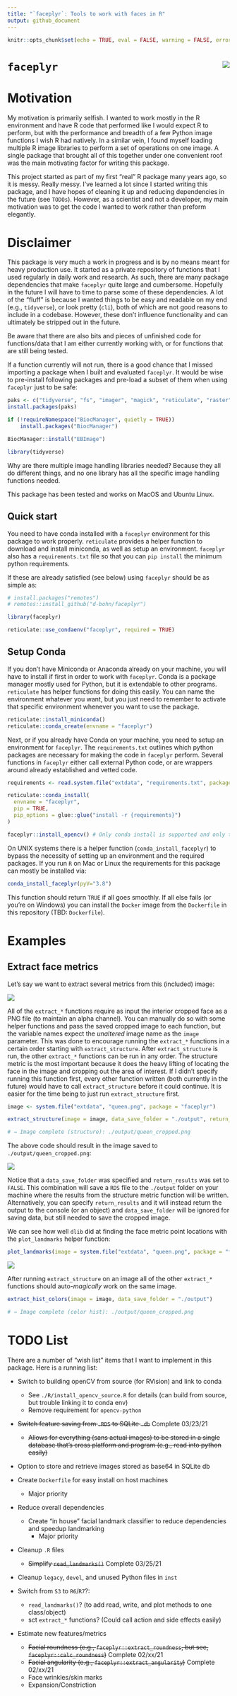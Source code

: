 ```yaml
---
title: "`faceplyr`: Tools to work with faces in R"
output: github_document
---
```


```r
knitr::opts_chunk$set(echo = TRUE, eval = FALSE, warning = FALSE, error = FALSE, message = FALSE)
```

# `faceplyr` <img src="imgs/faceplyr_hex.png" align="right" />

# Motivation
My motivation is primarily selfish. I wanted to work mostly in the R environment and have R code that performed like I would expect R to perform, but with the performance and breadth of a few Python image functions I wish R had natively. In a similar vein, I found myself loading multiple R image libraries to perform a set of operations on one image. A single package that brought all of this together under one convenient roof was the main motivating factor for writing this package.

This project started as part of my first "real" R package many years ago, so it is messy. Really messy. I've learned a lot since I started writing this package, and I have hopes of cleaning it up and reducing dependencies in the future (see `TODOs`). However, as a scientist and not a developer, my main motivation was to get the code I wanted to work rather than preform elegantly.

# Disclaimer
This package is very much a work in progress and is by no means meant for heavy production use. It started as a private repository of functions that I used regularly in daily work and research. As such, there are many package dependencies that make `faceplyr` quite large and cumbersome. Hopefully in the future I will have to time to parse some of these dependencies. A lot of the "fluff" is because I wanted things to be easy and readable on my end (e.g., `tidyverse`), or look pretty (`cli`), both of which are not good reasons to include in a codebase. However, these don't influence functionality and can ultimately be stripped out in the future. 

Be aware that there are also bits and pieces of unfinished code for functions/data that I am either currently working with, or for functions that are still being tested.

If a function currently will not run, there is a good chance that I missed importing a package when I built and evaluated `faceplyr`. It would be wise to pre-install following packages and pre-load a subset of them when using `faceplyr` just to be safe:

```r
paks <- c("tidyverse", "fs", "imager", "magick", "reticulate", "raster", "cli", "glue")
install.packages(paks)

if (!requireNamespace("BiocManager", quietly = TRUE))
    install.packages("BiocManager")

BiocManager::install("EBImage")

library(tidyverse)
```

Why are there multiple image handling libraries needed? Because they all do different things, and no one library has all the specific image handling functions needed.

This package has been tested and works on MacOS and Ubuntu Linux.

## Quick start
You need to have conda installed with a `faceplyr` environment for this package to work properly. `reticulate` provides a helper function to download and install miniconda, as well as setup an environment. `faceplyr` also has a `requirements.txt` file so that you can `pip install` the minimum python requirements.

If these are already satisfied (see below) using `faceplyr` should be as simple as:

```r
# install.packages("remotes")
# remotes::install_github("d-bohn/faceplyr")

library(faceplyr)

reticulate::use_condaenv("faceplyr", required = TRUE)
```

## Setup Conda
If you don't have Miniconda or Anaconda already on your machine, you will have to install if first in order to work with `faceplyr`. Conda is a package manager mostly used for Python, but it is extendable to other programs. `reticulate` has helper functions for doing this easily. You can name the environment whatever you want, but you just need to remember to activate that specific environment whenever you want to use the package.

```r
reticulate::install_miniconda()
reticulate::conda_create(envname = "faceplyr")
```

Next, or if you already have Conda on your machine, you need to setup an environment for `faceplyr`. The `requirements.txt` outlines which python packages are necessary for making the code in `faceplyr` perform. Several functions in `faceplyr` either call external Python code, or are wrappers around already established and vetted code.

```r
requirements <- read.system.file("extdata", "requirements.txt", package = "faceplyr")

reticulate::conda_install(
  envname = "faceplyr",
  pip = TRUE,
  pip_options = glue::glue("install -r {requirements}")
)

faceplyr::install_opencv() # Only conda install is supported and only tested on Mac
``` 

On UNIX systems there is a helper function (`conda_install_faceplyr`) to bypass the necessity of setting up an environment and the required packages. If you run `R` on Mac or Linux the requirements for this package can mostly be installed via:

```r
conda_install_faceplyr(pyV="3.8")
```

This function should return `TRUE` if all goes smoothly. If all else fails (or you're on Windows) you can install the `Docker` image  from the `Dockerfile` in this repository (TBD: `Dockerfile`).

# Examples

## Extract face metrics
Let's say we want to extract several metrics from this (included) image:

![](inst/extdata/queen.png)

All of the `extract_*` functions require as input the interior cropped face as a PNG file (to maintain an alpha channel). You can manually do so with some helper functions and pass the saved cropped image to each function, but the variable names expect the *unaltered* image name as the `image` parameter. This was done to encourage running the `extract_*` functions in a certain order starting with `extract_structure`. After `extract_structure` is run, the other `extract_*` functions can be run in any order. The structure metric is the most important because it does the heavy lifting of locating the face in the image and cropping out the area of interest. If I didn't specify running this function first, every other function written (both currently in the future) would have to call `extract_structure` before it could continue. It is easier for the time being to just run `extract_structure` first.

```r
image <- system.file("extdata", "queen.png", package = "faceplyr")

extract_structure(image = image, data_save_folder = "./output", return_results = FALSE)

# → Image complete (structure): ./output/queen_cropped.png
```

The above code should result in the image saved to `./output/queen_cropped.png`:

![](imgs/queen_cropped.png)

Notice that a `data_save_folder` was specified and `return_results` was set to `FALSE`. This combination will save a `RDS` file to the `./output` folder on your machine where the results from the structure metric function will be written. Alternatively, you can specify `return_results` and it will instead return the output to the console (or an object) and `data_save_folder` will be ignored for saving data, but still needed to save the cropped image.

We can see how well `dlib` did at finding the face metric point locations with the `plot_landmarks` helper function:

```r
plot_landmarks(image = system.file("extdata", "queen.png", package = "faceplyr"))
```

![](imgs/plot-landmarks-1.png)

After running `extract_structure` on an image all of the other `extract_*` functions should auto-*magically* work on the same image.

```r
extract_hist_colors(image = image, data_save_folder = "./output")

# → Image complete (color hist): ./output/queen_cropped.png
```

# TODO List
There are a number of "wish list" items that I want to implement in this package. Here is a running list:

- Switch to building openCV from source (for RVision) and link to conda
  - See `./R/install_opencv_source.R` for details (can build from source, but trouble linking it to conda env)
  - Remove requirement for `opencv-python`
  
- ~~Switch feature saving from `.RDS` to SQLite `.db`~~ Complete 03/23/21
  - ~~Allows for everything (sans actual images) to be stored in a single database that's cross platform and program (e.g., read into python easily)~~
  
- Option to store and retrieve images stored as base64 in SQLite db

- Create `Dockerfile` for easy install on host machines
  - Major priority

- Reduce overall dependencies
  - Create "in house" facial landmark classifier to reduce dependencies and speedup landmarking
    - Major priority

- Cleanup `.R` files
  - ~~Simplify `read_landmarks()`~~ Complete 03/25/21

- Cleanup `legacy`, `devel`, and unused Python files in `inst`

- Switch from `S3` to `R6`/`R7`?:
  - `read_landmarks()`? (to add read, write, and plot methods to one class/object)
  - sct `extract_*` functions? (Could call action and side effects easily)

- Estimate new features/metrics
  - ~~Facial roundness (e.g., `faceplyr::extract_roundness`, but see, `faceplyr::calc_roundness`)~~ Complete 02/xx/21
  - ~~Facial angularity (e.g., `faceplyr::extract_angularity`)~~ Complete 02/xx/21
  - Face wrinkles/skin marks
  - Expansion/Constriction

